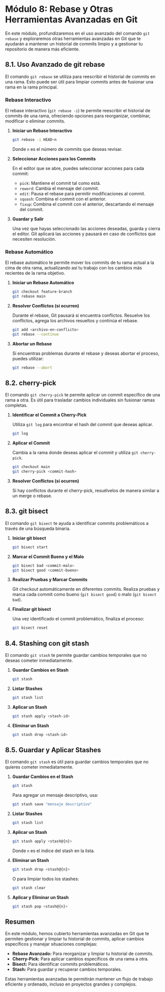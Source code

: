 # Módulo 8: Rebase y Otras Herramientas Avanzadas en Git

En este módulo, profundizaremos en el uso avanzado del comando `git rebase` y exploraremos otras herramientas avanzadas en Git que te ayudarán a mantener un historial de commits limpio y a gestionar tu repositorio de manera más eficiente.

## 8.1. Uso Avanzado de git rebase

El comando `git rebase` se utiliza para reescribir el historial de commits en una rama. Esto puede ser útil para limpiar commits antes de fusionar una rama en la rama principal.

### Rebase Interactivo

El rebase interactivo (`git rebase -i`) te permite reescribir el historial de commits de una rama, ofreciendo opciones para reorganizar, combinar, modificar o eliminar commits.

1. **Iniciar un Rebase Interactivo**

   ```bash
   git rebase -i HEAD~n
   ```

   Donde `n` es el número de commits que deseas revisar.

2. **Seleccionar Acciones para los Commits**

   En el editor que se abre, puedes seleccionar acciones para cada commit:

   - `pick`: Mantiene el commit tal como está.
   - `reword`: Cambia el mensaje del commit.
   - `edit`: Pausa el rebase para permitir modificaciones al commit.
   - `squash`: Combina el commit con el anterior.
   - `fixup`: Combina el commit con el anterior, descartando el mensaje del commit.

3. **Guardar y Salir**

   Una vez que hayas seleccionado las acciones deseadas, guarda y cierra el editor. Git aplicará las acciones y pausará en caso de conflictos que necesiten resolución.

### Rebase Automático

El rebase automático te permite mover los commits de tu rama actual a la cima de otra rama, actualizando así tu trabajo con los cambios más recientes de la rama objetivo.

1. **Iniciar un Rebase Automático**

   ```bash
   git checkout feature-branch
   git rebase main
   ```

2. **Resolver Conflictos (si ocurren)**

   Durante el rebase, Git pausará si encuentra conflictos. Resuelve los conflictos, agrega los archivos resueltos y continúa el rebase.

   ```bash
   git add <archivo-en-conflicto>
   git rebase --continue
   ```

3. **Abortar un Rebase**

   Si encuentras problemas durante el rebase y deseas abortar el proceso, puedes utilizar:

   ```bash
   git rebase --abort
   ```

## 8.2. cherry-pick

El comando `git cherry-pick` te permite aplicar un commit específico de una rama a otra. Es útil para trasladar cambios individuales sin fusionar ramas completas.

1. **Identificar el Commit a Cherry-Pick**

   Utiliza `git log` para encontrar el hash del commit que deseas aplicar.

   ```bash
   git log
   ```

2. **Aplicar el Commit**

   Cambia a la rama donde deseas aplicar el commit y utiliza `git cherry-pick`.

   ```bash
   git checkout main
   git cherry-pick <commit-hash>
   ```

3. **Resolver Conflictos (si ocurren)**

   Si hay conflictos durante el cherry-pick, resuélvelos de manera similar a un merge o rebase.

## 8.3. git bisect

El comando `git bisect` te ayuda a identificar commits problemáticos a través de una búsqueda binaria.

1. **Iniciar git bisect**

   ```bash
   git bisect start
   ```

2. **Marcar el Commit Bueno y el Malo**

   ```bash
   git bisect bad <commit-malo>
   git bisect good <commit-bueno>
   ```

3. **Realizar Pruebas y Marcar Commits**

   Git checkout automáticamente en diferentes commits. Realiza pruebas y marca cada commit como bueno (`git bisect good`) o malo (`git bisect bad`).

4. **Finalizar git bisect**

   Una vez identificado el commit problemático, finaliza el proceso:

   ```bash
   git bisect reset
   ```

## 8.4. Stashing con git stash

El comando `git stash` te permite guardar cambios temporales que no deseas cometer inmediatamente.

1. **Guardar Cambios en Stash**

   ```bash
   git stash
   ```

2. **Listar Stashes**

   ```bash
   git stash list
   ```

3. **Aplicar un Stash**

   ```bash
   git stash apply <stash-id>
   ```

4. **Eliminar un Stash**

   ```bash
   git stash drop <stash-id>
   ```

## 8.5. Guardar y Aplicar Stashes

El comando `git stash` es útil para guardar cambios temporales que no quieres cometer inmediatamente.

1. **Guardar Cambios en el Stash**

   ```bash
   git stash
   ```

   Para agregar un mensaje descriptivo, usa:

   ```bash
   git stash save "mensaje descriptivo"
   ```

2. **Listar Stashes**

   ```bash
   git stash list
   ```

3. **Aplicar un Stash**

   ```bash
   git stash apply <stash@{n}>
   ```

   Donde `n` es el índice del stash en la lista.

4. **Eliminar un Stash**

   ```bash
   git stash drop <stash@{n}>
   ```

   O para limpiar todos los stashes:

   ```bash
   git stash clear
   ```

5. **Aplicar y Eliminar un Stash**

   ```bash
   git stash pop <stash@{n}>
   ```

## Resumen

En este módulo, hemos cubierto herramientas avanzadas en Git que te permiten gestionar y limpiar tu historial de commits, aplicar cambios específicos y manejar situaciones complejas:

- **Rebase Avanzado:** Para reorganizar y limpiar tu historial de commits.
- **Cherry-Pick:** Para aplicar cambios específicos de una rama a otra.
- **Bisect:** Para identificar commits problemáticos.
- **Stash:** Para guardar y recuperar cambios temporales.

Estas herramientas avanzadas te permitirán mantener un flujo de trabajo eficiente y ordenado, incluso en proyectos grandes y complejos.